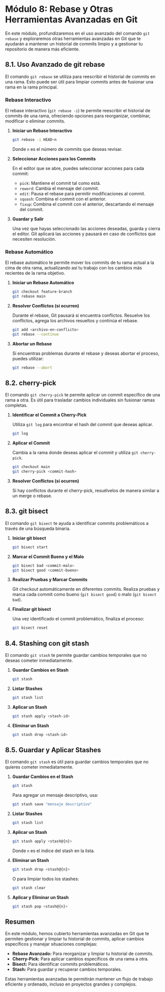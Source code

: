 # Módulo 8: Rebase y Otras Herramientas Avanzadas en Git

En este módulo, profundizaremos en el uso avanzado del comando `git rebase` y exploraremos otras herramientas avanzadas en Git que te ayudarán a mantener un historial de commits limpio y a gestionar tu repositorio de manera más eficiente.

## 8.1. Uso Avanzado de git rebase

El comando `git rebase` se utiliza para reescribir el historial de commits en una rama. Esto puede ser útil para limpiar commits antes de fusionar una rama en la rama principal.

### Rebase Interactivo

El rebase interactivo (`git rebase -i`) te permite reescribir el historial de commits de una rama, ofreciendo opciones para reorganizar, combinar, modificar o eliminar commits.

1. **Iniciar un Rebase Interactivo**

   ```bash
   git rebase -i HEAD~n
   ```

   Donde `n` es el número de commits que deseas revisar.

2. **Seleccionar Acciones para los Commits**

   En el editor que se abre, puedes seleccionar acciones para cada commit:

   - `pick`: Mantiene el commit tal como está.
   - `reword`: Cambia el mensaje del commit.
   - `edit`: Pausa el rebase para permitir modificaciones al commit.
   - `squash`: Combina el commit con el anterior.
   - `fixup`: Combina el commit con el anterior, descartando el mensaje del commit.

3. **Guardar y Salir**

   Una vez que hayas seleccionado las acciones deseadas, guarda y cierra el editor. Git aplicará las acciones y pausará en caso de conflictos que necesiten resolución.

### Rebase Automático

El rebase automático te permite mover los commits de tu rama actual a la cima de otra rama, actualizando así tu trabajo con los cambios más recientes de la rama objetivo.

1. **Iniciar un Rebase Automático**

   ```bash
   git checkout feature-branch
   git rebase main
   ```

2. **Resolver Conflictos (si ocurren)**

   Durante el rebase, Git pausará si encuentra conflictos. Resuelve los conflictos, agrega los archivos resueltos y continúa el rebase.

   ```bash
   git add <archivo-en-conflicto>
   git rebase --continue
   ```

3. **Abortar un Rebase**

   Si encuentras problemas durante el rebase y deseas abortar el proceso, puedes utilizar:

   ```bash
   git rebase --abort
   ```

## 8.2. cherry-pick

El comando `git cherry-pick` te permite aplicar un commit específico de una rama a otra. Es útil para trasladar cambios individuales sin fusionar ramas completas.

1. **Identificar el Commit a Cherry-Pick**

   Utiliza `git log` para encontrar el hash del commit que deseas aplicar.

   ```bash
   git log
   ```

2. **Aplicar el Commit**

   Cambia a la rama donde deseas aplicar el commit y utiliza `git cherry-pick`.

   ```bash
   git checkout main
   git cherry-pick <commit-hash>
   ```

3. **Resolver Conflictos (si ocurren)**

   Si hay conflictos durante el cherry-pick, resuélvelos de manera similar a un merge o rebase.

## 8.3. git bisect

El comando `git bisect` te ayuda a identificar commits problemáticos a través de una búsqueda binaria.

1. **Iniciar git bisect**

   ```bash
   git bisect start
   ```

2. **Marcar el Commit Bueno y el Malo**

   ```bash
   git bisect bad <commit-malo>
   git bisect good <commit-bueno>
   ```

3. **Realizar Pruebas y Marcar Commits**

   Git checkout automáticamente en diferentes commits. Realiza pruebas y marca cada commit como bueno (`git bisect good`) o malo (`git bisect bad`).

4. **Finalizar git bisect**

   Una vez identificado el commit problemático, finaliza el proceso:

   ```bash
   git bisect reset
   ```

## 8.4. Stashing con git stash

El comando `git stash` te permite guardar cambios temporales que no deseas cometer inmediatamente.

1. **Guardar Cambios en Stash**

   ```bash
   git stash
   ```

2. **Listar Stashes**

   ```bash
   git stash list
   ```

3. **Aplicar un Stash**

   ```bash
   git stash apply <stash-id>
   ```

4. **Eliminar un Stash**

   ```bash
   git stash drop <stash-id>
   ```

## 8.5. Guardar y Aplicar Stashes

El comando `git stash` es útil para guardar cambios temporales que no quieres cometer inmediatamente.

1. **Guardar Cambios en el Stash**

   ```bash
   git stash
   ```

   Para agregar un mensaje descriptivo, usa:

   ```bash
   git stash save "mensaje descriptivo"
   ```

2. **Listar Stashes**

   ```bash
   git stash list
   ```

3. **Aplicar un Stash**

   ```bash
   git stash apply <stash@{n}>
   ```

   Donde `n` es el índice del stash en la lista.

4. **Eliminar un Stash**

   ```bash
   git stash drop <stash@{n}>
   ```

   O para limpiar todos los stashes:

   ```bash
   git stash clear
   ```

5. **Aplicar y Eliminar un Stash**

   ```bash
   git stash pop <stash@{n}>
   ```

## Resumen

En este módulo, hemos cubierto herramientas avanzadas en Git que te permiten gestionar y limpiar tu historial de commits, aplicar cambios específicos y manejar situaciones complejas:

- **Rebase Avanzado:** Para reorganizar y limpiar tu historial de commits.
- **Cherry-Pick:** Para aplicar cambios específicos de una rama a otra.
- **Bisect:** Para identificar commits problemáticos.
- **Stash:** Para guardar y recuperar cambios temporales.

Estas herramientas avanzadas te permitirán mantener un flujo de trabajo eficiente y ordenado, incluso en proyectos grandes y complejos.